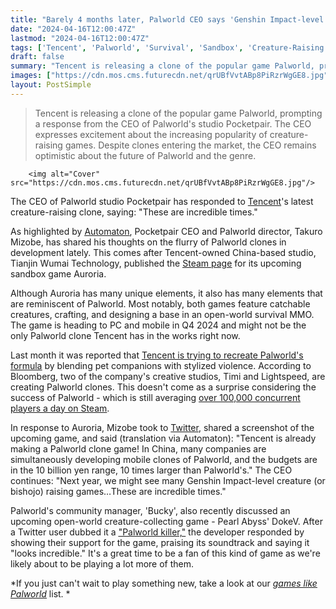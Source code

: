 ```yaml
---
title: "Barely 4 months later, Palworld CEO says 'Genshin Impact-level' clones of his survival game are 'incredible,' with budgets '10 times larger'"
date: "2024-04-16T12:00:47Z"
lastmod: "2024-04-16T12:00:47Z"
tags: ['Tencent', 'Palworld', 'Survival', 'Sandbox', 'Creature-Raising', 'Pet Companions', 'Stylized Violence', 'Genshin Impact', 'DokeV']
draft: false
summary: "Tencent is releasing a clone of the popular game Palworld, prompting a response from the CEO of Palworld's studio Pocketpair. The CEO expresses excitement about the increasing popularity of creature-raising games. Despite clones entering the market, the CEO remains optimistic about the future of Palworld and the genre."
images: ["https://cdn.mos.cms.futurecdn.net/qrUBfVvtABp8PiRzrWgGE8.jpg"]
layout: PostSimple
---
```

> Tencent is releasing a clone of the popular game Palworld, prompting a response from the CEO of Palworld's studio Pocketpair. The CEO expresses excitement about the increasing popularity of creature-raising games. Despite clones entering the market, the CEO remains optimistic about the future of Palworld and the genre.


        <img alt="Cover" src="https://cdn.mos.cms.futurecdn.net/qrUBfVvtABp8PiRzrWgGE8.jpg"/>
        
The CEO of Palworld studio Pocketpair has responded to [Tencent](https://www.gamesradar.com/uk/tag/tencent/)'s latest creature-raising clone, saying: "These are incredible times."

As highlighted by [<u>Automaton</u>](https://automaton-media.com/en/news/tencents-palworld-clone-prompts-reaction-from-pocketpair-ceo-these-are-incredible-times/), Pocketpair CEO and Palworld director, Takuro Mizobe, has shared his thoughts on the flurry of Palworld clones in development lately. This comes after Tencent-owned China-based studio, Tianjin Wumai Technology, published the [<u>Steam page</u>](https://store.steampowered.com/app/2564450/Auroria/) for its upcoming sandbox game Auroria.

Although Auroria has many unique elements, it also has many elements that are reminiscent of Palworld. Most notably, both games feature catchable creatures, crafting, and designing a base in an open-world survival MMO. The game is heading to PC and mobile in Q4 2024 and might not be the only Palworld clone Tencent has in the works right now. 

Last month it was reported that [<u>Tencent is trying to recreate Palworld's formula</u>](https://www.gamesradar.com/following-palworlds-breakout-success-mega-publisher-tencent-is-reportedly-trying-to-recreate-the-survival-mmos-formula-by-blending-pet-companions-with-stylized-violence/) by blending pet companions with stylized violence. According to Bloomberg, two of the company's creative studios, Timi and Lightspeed, are creating Palworld clones. This doesn't come as a surprise considering the success of Palworld - which is still averaging [<u>over 100,000 concurrent players a day on Steam</u>](https://www.gamesradar.com/2-months-after-launch-palworld-is-still-averaging-over-100000-concurrent-players-a-day-on-steam-even-with-the-biggest-content-updates-still-to-come/).

In response to Auroria, Mizobe took to [Twitter](https://x.com/urokuta_ja/status/1780074073953075321), shared a screenshot of the upcoming game, and said (translation via Automaton): "Tencent is already making a Palworld clone game! In China, many companies are simultaneously developing mobile clones of Palworld, and the budgets are in the 10 billion yen range, 10 times larger than Palworld's." The CEO continues: "Next year, we might see many Genshin Impact-level creature (or bishojo) raising games…These are incredible times."

Palworld's community manager, 'Bucky', also recently discussed an upcoming open-world creature-collecting game - Pearl Abyss' DokeV. After a Twitter user dubbed it a [<u>"Palworld killer,"</u>](https://www.gamesradar.com/palworld-community-manager-hits-back-at-dokev-being-a-palworld-killer-says-the-open-world-rpg-looks-incredible-and-games-dont-have-to-compete/) the developer responded by showing their support for the game, praising its soundtrack and saying it "looks incredible." It's a great time to be a fan of this kind of game as we're likely about to be playing a lot more of them. 

*If you just can't wait to play something new, take a look at our *[<u><em>games like Palworld</em></u>](https://www.gamesradar.com/games-like-palworld/)* list. *
        